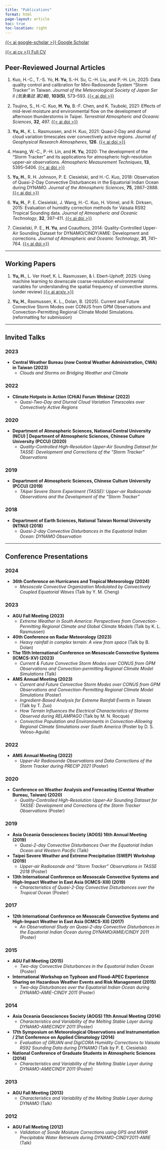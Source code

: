 ```yaml
---
title: "Publications"
format: html
page-layout: article
toc: true
toc-location: right
---
```


[{{< ai google-scholar >}} Google Scholar](https://scholar.google.com.tw/citations?user=DHXgZyMAAAAJ)

[{{< ai cv >}} Full CV](/cv/cv.qmd)

## Peer-Reviewed Journal Articles

1. Kuo, H.-C., T.-S. Yo, **H. Yu**, S.-H. Su, C.-H. Liu, and P.-H. Lin, 2025: Data quality control and calibration for Mini-Radiosonde System “Storm Tracker” in Taiwan. *Journal of the Meteorological Society of Japan Ser II (気象集誌 第2輯)*, **103(5)**, 573–593. [{{< ai doi >}}](https://doi.org/10.2151/jmsj.2025-029)

2. Tsujino, S., H.-C. Kuo, **H. Yu**, B.-F. Chen, and K. Tsuboki, 2021: Effects of mid-level moisture and environmental flow on the development of afternoon thunderstorms in Taipei. *Terrestrial Atmospheric and Oceanic Sciences*, **32**, 497. [{{< ai doi >}}](https://doi.org/10.3319/tao.2021.11.17.01)

3. **Yu, H.**, K. L. Rasmussen, and H. Kuo, 2021: Quasi‐2‐Day and diurnal cloud variation timescales over convectively active regions. *Journal of Geophysical Research Atmospheres*, **126**. [{{< ai doi >}}](https://doi.org/10.1029/2021jd035426)

4. Hwang, W.-C., P.-H. Lin, and **H. Yu**, 2020: The development of the “Storm Tracker” and its applications for atmospheric high-resolution upper-air observations. *Atmospheric Measurement Techniques*, **13**, 5395–5406. [{{< ai doi >}}](https://doi.org/10.5194/amt-13-5395-2020)

5. **Yu, H.**, R. H. Johnson, P. E. Ciesielski, and H.-C. Kuo, 2018: Observation of Quasi-2-Day Convective Disturbances in the Equatorial Indian Ocean during DYNAMO. *Journal of the Atmospheric Sciences*, **75**, 2867–2888. [{{< ai doi >}}](https://doi.org/10.1175/jas-d-17-0351.1)

6. **Yu, H.**, P. E. Ciesielski, J. Wang, H.-C. Kuo, H. Vömel, and R. Dirksen, 2015: Evaluation of humidity correction methods for Vaisala RS92 Tropical Sounding data. *Journal of Atmospheric and Oceanic Technology*, **32**, 397–411. [{{< ai doi >}}](https://doi.org/10.1175/jtech-d-14-00166.1)

7. Ciesielski, P. E., **H. Yu**, and Coauthors, 2014: Quality-Controlled Upper-Air Sounding Dataset for DYNAMO/CINDY/AMIE: Development and corrections. *Journal of Atmospheric and Oceanic Technology*, **31**, 741–764. [{{< ai doi >}}](https://doi.org/10.1175/jtech-d-13-00165.1)

---

## Working Papers

1. **Yu, H.**, L. Ver Hoef, K. L. Rasmussen, & I. Ebert-Uphoff, 2025: Using machine learning to downscale coarse-resolution environmental variables for understanding the spatial frequency of convective storms. (under review) [{{< ai arxiv >}}](https://doi.org/10.48550/arXiv.2509.08802)

2. **Yu, H.**, Rasmussen, K. L., Dolan, B. (2025). Current and Future Convective Storm Modes over CONUS from GPM Observations and Convection-Permitting Regional Climate Model Simulations. (reformatting for submission)

---

## Invited Talks

### 2023

- **Central Weather Bureau (now Central Weather Administration, CWA) in Taiwan (2023)**
    - *Clouds and Storms on Bridging Weather and Climate*

### 2022

- **Climate Hotpots in Action (CHiA) Forum Webinar (2022)**
    - *Quasi-Two-Day and Diurnal Cloud Variation Timescales over Convectively Active
Regions*

### 2020

- **Department of Atmospheric Sciences, National Central University (NCU) | Department of Atmospheric Sciences, Chinese Culture University (PCCU) (2020)**
    - *Quality-Controlled High-Resolution Upper-Air Sounding Dataset for TASSE: Development and Corrections of the “Storm Tracker” Observations*

### 2019

- **Department of Atmospheric Sciences, Chinese Culture University (PCCU) (2019)**
    - *TAipei Severe Storm Experiment (TASSE): Upper-air Radiosonde Observations and the Development of the “Storm Tracker”*

### 2018

- **Department of Earth Sciences, National Taiwan Normal University (NTNU) (2018)**
    - *Quasi-2-day Convective Disturbances in the Equatorial Indian Ocean: DYNAMO Observation*

---

## Conference Presentations

### 2024

- **36th Conference on Hurricanes and Tropical Meteorology (2024)**
    - *Mesoscale Convective Organization Modulated by Convectively Coupled Equatorial Waves* (Talk by Y. M. Cheng)

### 2023

- **AGU Fall Meeting (2023)**
    - *Extreme Weather in South America: Perspectives from Convection-Permitting Regional Climate and Global Climate Models* (Talk by K. L. Rasmussen)

- **40th Conference on Radar Meteorology (2023)**
    - *Heavy rainfall in complex terrain: A view from space* (Talk by B. Dolan)

- **The 15th International Conference on Mesoscale Convective Systems (ICMCS-XV) (2023)**
    - *Current & Future Convective Storm Modes over CONUS from GPM Observations and Convection-permitting Regional Climate Model Simulations* (Talk)

- **AMS Annual Meeting (2023)**
    - *Current and Future Convective Storm Modes over CONUS from GPM Observations and Convection-Permitting Regional Climate Model Simulations* (Poster)
    - *Ingredient-Based Analysis for Extreme Rainfall Events in Taiwan* (Talk by T. Zuo)
    - *How Terrain Influences the Electrical Characteristics of Storms Observed during RELAMPAGO* (Talk by M. N. Rocque)
    - *Convective Population and Environments in Convection-Allowing Regional Climate Simulations over South America* (Poster by D. S. Veloso-Aguila)

### 2022

- **AMS Annual Meeting (2022)**
    - *Upper-Air Radiosonde Observations and Data Corrections of the Storm Tracker during PRECIP 2021* (Poster)

### 2020

- **Conference on Weather Analysis and Forecasting (Central Weather Bureau, Taiwan) (2020)**
    - *Quality-Controlled High-Resolution Upper-Air Sounding Dataset for TASSE: Development and Corrections of the Storm Tracker Observations* (Poster)

### 2019

- **Asia Oceania Geosciences Society (AOGS) 16th Annual Meeting (2019)**
    - *Quasi-2-day Convective Disturbances Over the Equatorial Indian Ocean and Western Pacific* (Talk)

- **Taipei Severe Weather and Extreme Precipitation (SWEP) Workshop (2019)**
    - *Upper-air Radiosonde and “Storm Tracker” Observations in TASSE 2018* (Poster)

- **13th International Conference on Mesoscale Convective Systems and High-Impact Weather in East Asia (ICMCS-XIII) (2019)**
    - *Characteristics of Quasi-2-Day Convective Disturbances over the Tropical Ocean* (Poster)

### 2017

- **12th International Conference on Mesoscale Convective Systems and High-Impact Weather in East Asia (ICMCS-XII) (2017)**
    - *An Observational Study on Quasi-2-day Convective Disturbances in the Equatorial Indian Ocean during DYNAMO/AMIE/CINDY 2011* (Poster)

### 2015

- **AGU Fall Meeting (2015)**
    - *Two-day Convective Disturbances in the Equatorial Indian Ocean* (Poster)

- **International Workshop on Typhoon and Flood–APEC Experience Sharing on Hazardous Weather Events and Risk Management (2015)**
    - *Two-day Disturbances over the Equatorial Indian Ocean during DYNAMO-AMIE-CINDY 2011* (Poster)

### 2014

- **Asia Oceania Geosciences Society (AOGS) 11th Annual Meeting (2014)**
    - *Characteristics and Variability of the Melting Stable Layer during DYNAMO-AMIECINDY 2011* (Poster)

- **17th Symposium on Meteorological Observations and Instrumentation / 21st Conference on Applied Climatology (2014)**
    - *Evaluation of GRUAN and DigiCORA Humidity Corrections to Vaisala RS92 Sounding Data during DYNAMO* (Talk by P. E. Ciesielski)

- **National Conference of Graduate Students in Atmospheric Sciences (2014)**
    - *Characteristics and Variability of the Melting Stable Layer during DYNAMO-AMIECINDY 2011* (Poster)

### 2013

- **AGU Fall Meeting (2013)**
    - *Characteristics and Variability of the Melting Stable Layer during DYNAMO* (Talk)

### 2012

- **AGU Fall Meeting (2012)**
    - *Validation of Sonde Moisture Corrections using GPS and MWR Precipitable Water Retrievals during DYNAMO-CINDY2011-AMIE* (Talk)
